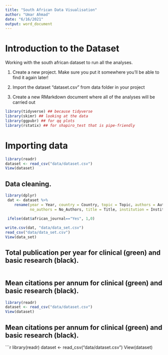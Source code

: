 ```yaml
---
title: "South African Data Visualisation"
author: "Umar Ahmad"
date: "6/16/2021"
output: word_document
---
```

# Introduction to the Dataset

Working with the south african dataset to run all the analyses. 

1. Create a new project. Make sure you put it somewhere you'll be able to find it again later!

2. Import the dataset "dataset.csv" from data folder in your project 

3. Create a new RMarkdown document where all of the analyses will be carried out

```r
library(tidyverse) ## because tidyverse
library(skimr) ## looking at the data
library(ggpubr) ## for qq plots
library(rstatix) ## for shapiro_test that is pipe-friendly
```

# Importing data

```r
library(readr)
dataset <- read_csv("data/dataset.csv")
View(dataset)
```

## Data cleaning. 

```r
library(dplyr)
 dat <- dataset %>% 
    rename(year = Year, country = Country, topic = Topic, authors = Authors, 
           no_authors = No_Authors, title = Title, institution = Institution, journal = Journal, african_journal = African_Journal, impact = Impact, citations = Citations, model = Model, genetic = Genetic, research_types = Basic_Clinical, adv_methods = Adv_Methods, plants = Plants, p_name = P_Name, p_use = P_Use, p_success = P_Success, n_affiliations = N_affiliations, international_collab = InternationalCollab) 
 
 ifelse(dat$african_journal=="Yes", 1,0)
```



```r
write.csv(dat, "data/data_set.csv")
read_csv("data/data_set.csv")
View(data_set)
```


## Total publication per year for clinical (green) and basic research (black). 

```r

```


## Mean citations per annum for clinical (green) and basic research (black). 

```r
library(readr)
dataset <- read_csv("data/dataset.csv")
View(dataset)
```

## Mean citations per annum for clinical (green) and basic research (black). 

```r
library(readr)
dataset <- read_csv("data/dataset.csv")
View(dataset)
